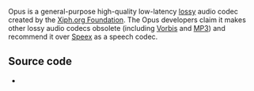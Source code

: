 {{Codec audio|id=opus|encoder=y|for=[[ogg]]}}
{{Website|Opus-codec|https://opus-codec.org/}}
{{Xiph|OpusFAQ}}
{{Wikipedia|Opus (audio format)}}
{{Open}}

Opus is a general-purpose high-quality low-latency [[lossy]] audio codec created by the [[Xiph.org Foundation]]. The Opus developers claim it makes other lossy audio codecs obsolete (including [[Vorbis]] and [[MP3]]) and recommend it over [[Speex]] as a speech codec.

== Source code ==
* {{VLCSourceFile|modules/codec/opus.c}}